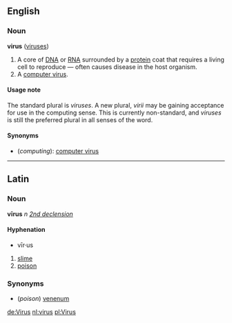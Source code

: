 ==English==
===Noun===
'''virus''' ([[viruses]])

#A core of [[DNA]] or [[RNA]] surrounded by a [[protein]] coat that requires a living cell to reproduce &mdash; often causes disease in the host organism.
#A [[computer virus]].

====Usage note====
The standard plural is ''viruses''.  A new plural, ''virii'' may be gaining acceptance for use in the computing sense.  This is currently non-standard, and ''viruses'' is still the preferred plural in all senses of the word. 

====Synonyms====
*(''computing''): [[computer virus]]

----
==Latin==
===Noun===
'''vīrus''' ''n'' ''[[Wiktionary Appendix:Latin second declension|2nd declension]]''

====Hyphenation====
*vīr·us

#[[slime]]
#[[poison]]

===Synonyms===
*(''poison'') [[venenum]]

[[de:Virus]]
[[nl:virus]]
[[pl:Virus]]